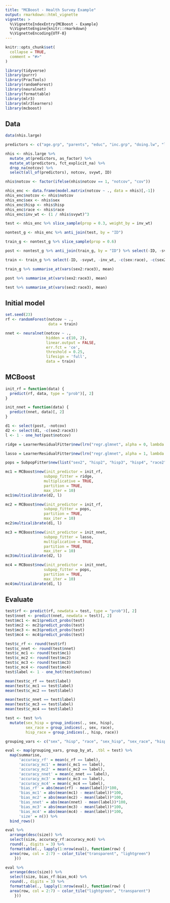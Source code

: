 ```yaml
---
title: "MCBoost - Health Survey Example"
output: rmarkdown::html_vignette
vignette: >
  %\VignetteIndexEntry{MCBoost - Example}
  %\VignetteEngine{knitr::rmarkdown}
  %\VignetteEncoding{UTF-8}
---
```


```r
knitr::opts_chunk$set(
  collapse = TRUE,
  comment = "#>"
)
```

```r
library(tidyverse)
library(purrr)
library(PracTools)
library(randomForest)
library(neuralnet)
library(formattable)
library(mlr3)
library(mlr3learners)
library(mcboost)
```

## Data

```r
data(nhis.large)
```

```r
predictors <- c("age.grp", "parents", "educ", "inc.grp", "doing.lw", "limited", "sex", "hisp", "race")

nhis <- nhis.large %>%
  mutate_at(predictors, as_factor) %>%
  mutate_at(predictors, fct_explicit_na) %>%
  drop_na(notcov) %>%
  select(all_of(predictors), notcov, svywt, ID)

nhis$notcov <- factor(ifelse(nhis$notcov == 1, "notcov", "cov"))

nhis_enc <- data.frame(model.matrix(notcov ~ ., data = nhis)[,-1])
nhis_enc$notcov <- nhis$notcov
nhis_enc$sex <- nhis$sex
nhis_enc$hisp <- nhis$hisp
nhis_enc$race <- nhis$race
nhis_enc$inv_wt <- (1 / nhis$svywt)^3
```

```r
test <- nhis_enc %>% slice_sample(prop = 0.3, weight_by = inv_wt)

nontest_g <- nhis_enc %>% anti_join(test, by = "ID")

train_g <- nontest_g %>% slice_sample(prop = 0.6)

post <- nontest_g %>% anti_join(train_g, by = "ID") %>% select(-ID, -svywt, -inv_wt, -c(sex:race))

train <- train_g %>% select(-ID, -svywt, -inv_wt, -c(sex:race), -c(sex2:race3))
```

```r
train_g %>% summarise_at(vars(sex2:race3), mean)
```

```r
post %>% summarise_at(vars(sex2:race3), mean)
```

```r
test %>% summarise_at(vars(sex2:race3), mean)
```

## Initial model

```r
set.seed(23)
rf <- randomForest(notcov ~ ., 
                   data = train)
```

```r
nnet <- neuralnet(notcov ~ ., 
                  hidden = c(10, 2),
                  linear.output = FALSE,
                  err.fct = 'ce',
                  threshold = 0.25,
                  lifesign = 'full',
                  data = train)
```

## MCBoost

```r
init_rf = function(data) {
  predict(rf, data, type = "prob")[, 2]
}

init_nnet = function(data) {
  predict(nnet, data)[, 2]
}
```

```r
d1 <- select(post, -notcov)
d2 <- select(d1, -c(sex2:race3))
l <- 1 - one_hot(post$notcov)
```

```r
ridge = LearnerResidualFitter$new(lrn("regr.glmnet", alpha = 0, lambda = 2 / nrow(post)))

lasso = LearnerResidualFitter$new(lrn("regr.glmnet", alpha = 1, lambda = 2 / nrow(post)))

pops = SubpopFitter$new(list("sex2", "hisp2", "hisp3", "hisp4", "race2", "race3"))
```

```r
mc1 = MCBoost$new(init_predictor = init_rf, 
                 subpop_fitter = ridge,
                 multiplicative = TRUE,
                 partition = TRUE,
                 max_iter = 10)
mc1$multicalibrate(d2, l)

mc2 = MCBoost$new(init_predictor = init_rf, 
                 subpop_fitter = pops,
                 partition = TRUE,
                 max_iter = 10)
mc2$multicalibrate(d1, l)

mc3 = MCBoost$new(init_predictor = init_nnet, 
                 subpop_fitter = lasso,
                 multiplicative = TRUE,
                 partition = TRUE,
                 max_iter = 10)
mc3$multicalibrate(d2, l)

mc4 = MCBoost$new(init_predictor = init_nnet, 
                 subpop_fitter = pops,
                 partition = TRUE,
                 max_iter = 10)
mc4$multicalibrate(d1, l)
```

## Evaluate

```r
test$rf <- predict(rf, newdata = test, type = "prob")[, 2]
test$nnet <- predict(nnet, newdata = test)[, 2]
test$mc1 <- mc1$predict_probs(test)
test$mc2 <- mc2$predict_probs(test)
test$mc3 <- mc3$predict_probs(test)
test$mc4 <- mc4$predict_probs(test)

test$c_rf <- round(test$rf)
test$c_nnet <- round(test$nnet)
test$c_mc1 <- round(test$mc1)
test$c_mc2 <- round(test$mc2)
test$c_mc3 <- round(test$mc3)
test$c_mc4 <- round(test$mc4)
test$label <- 1 - one_hot(test$notcov)
```

```r
mean(test$c_rf == test$label)
mean(test$c_mc1 == test$label)
mean(test$c_mc2 == test$label)

mean(test$c_nnet == test$label)
mean(test$c_mc3 == test$label)
mean(test$c_mc4 == test$label)
```

```r
test <- test %>% 
  mutate(sex_hisp = group_indices(., sex, hisp),
         sex_race = group_indices(., sex, race),
         hisp_race = group_indices(., hisp, race))

grouping_vars <- c("sex", "hisp", "race", "sex_hisp", "sex_race", "hisp_race")

eval <- map(grouping_vars, group_by_at, .tbl = test) %>%
  map(summarise,
      'accuracy_rf' = mean(c_rf == label),
      'accuracy_mc1' = mean(c_mc1 == label),
      'accuracy_mc2' = mean(c_mc2 == label),
      'accuracy_nnet' = mean(c_nnet == label),
      'accuracy_mc3' = mean(c_mc3 == label),
      'accuracy_mc4' = mean(c_mc4 == label),
      'bias_rf' = abs(mean(rf) - mean(label))*100,
      'bias_mc1' = abs(mean(mc1) - mean(label))*100,
      'bias_mc2' = abs(mean(mc2) - mean(label))*100,
      'bias_nnet' = abs(mean(nnet) - mean(label))*100,
      'bias_mc3' = abs(mean(mc3) - mean(label))*100,
      'bias_mc4' = abs(mean(mc4) - mean(label))*100,
      'size' = n()) %>%
  bind_rows()
```

```r
eval %>%
  arrange(desc(size)) %>%
  select(size, accuracy_rf:accuracy_mc4) %>%
  round(., digits = 3) %>%
  formattable(., lapply(1:nrow(eval), function(row) {
  area(row, col = 2:7) ~ color_tile("transparent", "lightgreen")
    }))
```

```r
eval %>%
  arrange(desc(size)) %>%
  select(size, bias_rf:bias_mc4) %>%
  round(., digits = 3) %>%
  formattable(., lapply(1:nrow(eval), function(row) {
  area(row, col = 2:7) ~ color_tile("lightgreen", "transparent")
    }))
```
